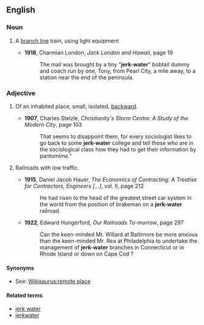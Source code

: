 ==English==
===Noun===
{{en-noun}}
# {{context|railroads|pejorative}} A [[branch line]] train, using light equipment
#* '''1918''', Charmian London, ''Jack London and Hawaii'', page 19
#*: The mail was brought by a tiny "'''jerk-water'''" bobtail dummy and coach run by one, Tony, from Pearl City, a mile away, to a station near the end of the peninsula.

===Adjective===
{{en-adj}}
# {{US|colloquial|pejorative}} Of an inhabited place, small, isolated, [[backward]].
#* '''1907''', Charles Stelzle, ''Christianity's Storm Centre: A Study of the Modern City'', page 103
#*: That seems to disappoint them, for every sociologist likes to go back to some '''jerk-water''' college and tell those who are in the sociological class how they had to get their information by pantomime."
# {{US|colloquial|pejorative|railroads}} Railroads with low traffic.
#* '''1915''', Daniel Jacob Hauer, ''The Economics of Contracting: A Treatise for Contractors, Engineers […]'', vol. II, page 212
#*: He had risen to the head of the greatest street car system in the world from the position of brakeman on a '''jerk-water''' railroad.
#* '''1922''', Edward Hungerford, ''Our Railroads To-morrow'', page 297
#*: Can the keen-minded Mr. Willard at Baltimore be more anxious than the keen-minded Mr. Rea at Philadelphia to undertake the management of '''jerk-water''' branches in Connecticut or in Rhode Island or down on Cape Cod ?


====Synonyms====
* See: [[Wikisaurus:remote place]]

====Related terms====
*[[jerk water]]
*[[jerkwater]]
